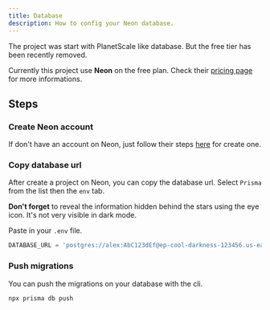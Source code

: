 ```yaml
---
title: Database
description: How to config your Neon database.
---
```


The project was start with PlanetScale like database. But the free tier has been recently removed.

Currently this project use **Neon** on the free plan. Check their [pricing page](https://neon.tech/pricing) for more informations.

## Steps

<Steps>

### Create Neon account

If don't have an account on Neon, just follow their steps [here](https://neon.tech/docs/get-started-with-neon/signing-up) for create one.

### Copy database url

After create a project on Neon, you can copy the database url. Select `Prisma` from the list then the `env` tab.

<Callout type='warning'>
  <b>Don't forget</b> to reveal the information hidden behind the stars using the eye icon. It's not
  very visible in dark mode.
</Callout>

Paste in your `.env` file.

```js
DATABASE_URL = 'postgres://alex:AbC123dEf@ep-cool-darkness-123456.us-east-2.aws.neon.tech/dbname'
```

### Push migrations

You can push the migrations on your database with the cli.

```bash
npx prisma db push
```

</Steps>
